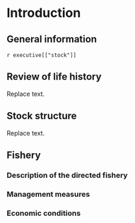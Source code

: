 # Introduction
## General information
`r executive[["stock"]]`

## Review of life history
Replace text.

## Stock structure
Replace text.

## Fishery

### Description of the directed fishery

### Management measures

### Economic conditions